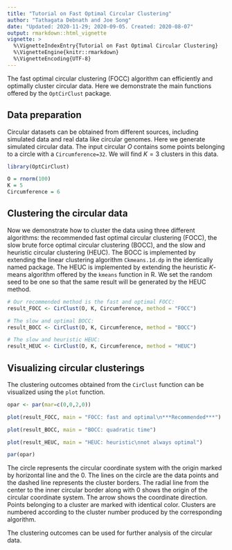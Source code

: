 ```yaml
---
title: "Tutorial on Fast Optimal Circular Clustering"
author: "Tathagata Debnath and Joe Song"
date: "Updated: 2020-11-29; 2020-09-05. Created: 2020-08-07"
output: rmarkdown::html_vignette
vignette: >
  %\VignetteIndexEntry{Tutorial on Fast Optimal Circular Clustering}
  %\VignetteEngine{knitr::rmarkdown}
  %\VignetteEncoding{UTF-8}
---
```

  
The fast optimal circular clustering (FOCC) algorithm can efficiently and optimally cluster circular data. Here we demonstrate the main functions offered by the `OptCirClust` package.

## Data preparation

Circular datasets can be obtained from different sources, including simulated data and real data like circular genomes. Here we generate simulated circular data. The input circular $O$ contains some points belonging to a circle with a  `Circumference=32`. We will find $K=3$ clusters in this data. 

```r
library(OptCirClust)

O = rnorm(100)
K = 5
Circumference = 6
```


## Clustering the circular data 

Now we demonstrate how to cluster the data using three different algorithms: the recommended fast optimal circular clustering (FOCC), the slow brute force optimal circular clustering (BOCC), and the slow and heuristic circular clustering (HEUC). The BOCC is implemented by extending the linear clustering algorithm `Ckmeans.1d.dp` in the identically named package. The HEUC is implemented by extending the heuristic $K$-means algorithm offered by the `kmeans` function in R. We set the random seed to be one so that the same result will be generated by the HEUC method.

```r
# Our recommended method is the fast and optimal FOCC:
result_FOCC <- CirClust(O, K, Circumference, method = "FOCC")

# The slow and optimal BOCC:
result_BOCC <- CirClust(O, K, Circumference, method = "BOCC")

# The slow and heuristic HEUC:
result_HEUC <- CirClust(O, K, Circumference, method = "HEUC")
```


## Visualizing circular clusterings

The clustering outcomes obtained from the `CirClust` function can be visualized using the `plot` function.

```r
opar <- par(mar=c(0,0,2,0))

plot(result_FOCC, main = "FOCC: fast and optimal\n***Recommended***")

plot(result_BOCC, main = "BOCC: quadratic time")

plot(result_HEUC, main = "HEUC: heuristic\nnot always optimal")

par(opar)
```


The circle represents the circular coordinate system with the origin marked by horizontal line and the $0$. The lines on the circle are the data points and the dashed line represents the cluster borders. The radial line from the center to the inner circular border along with $0$ shows the origin of the circular coordinate system. The arrow shows the coordinate direction. Points belonging to a cluster are marked with identical color. Clusters are numbered according to the cluster number produced by the corresponding algorithm.

The clustering outcomes can be used for further analysis of the circular data.
